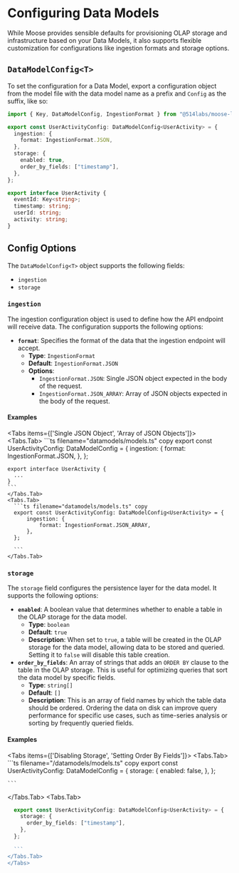 
# Configuring Data Models

While Moose provides sensible defaults for provisioning OLAP storage and infrastructure based on your Data Models, it also supports flexible customization for configurations like ingestion formats and storage options.

## `DataModelConfig<T>`

To set the configuration for a Data Model, export a configuration object from the model file with the data model name as a prefix and `Config` as the suffix, like so:

```ts filename="datamodels/models.ts" copy
import { Key, DataModelConfig, IngestionFormat } from "@514labs/moose-lib";

export const UserActivityConfig: DataModelConfig<UserActivity> = {
  ingestion: {
    format: IngestionFormat.JSON,
  },
  storage: {
    enabled: true,
    order_by_fields: ["timestamp"],
  },
};

export interface UserActivity {
  eventId: Key<string>;
  timestamp: string;
  userId: string;
  activity: string;
}
```

## Config Options

The `DataModelConfig<T>` object supports the following fields:

- `ingestion`
- `storage`

### `ingestion`

The ingestion configuration object is used to define how the API endpoint will receive data. The configuration supports the following options:

- **`format`**: Specifies the format of the data that the ingestion endpoint will accept.
  - **Type**: `IngestionFormat`
  - **Default**: `IngestionFormat.JSON`
  - **Options**:
    - `IngestionFormat.JSON`: Single JSON object expected in the body of the request.
    - `IngestionFormat.JSON_ARRAY`: Array of JSON objects expected in the body of the request.

#### Examples

  <Tabs items={['Single JSON Object', 'Array of JSON Objects']}>
    <Tabs.Tab>
    ```ts filename="datamodels/models.ts" copy
    export const UserActivityConfig: DataModelConfig<UserActivity> = {
        ingestion: {
            format: IngestionFormat.JSON,
        },
    };
    
    export interface UserActivity {
      ...
    }
    ```
    </Tabs.Tab>
    <Tabs.Tab>
      ```ts filename="datamodels/models.ts" copy
      export const UserActivityConfig: DataModelConfig<UserActivity> = {
          ingestion: {
              format: IngestionFormat.JSON_ARRAY,
          },
      };
      
      ```
    </Tabs.Tab>
  </Tabs>


### `storage`

The `storage` field configures the persistence layer for the data model. It supports the following options:

- **`enabled`**: A boolean value that determines whether to enable a table in the OLAP storage for the data model.
  - **Type**: `boolean`
  - **Default**: `true`
  - **Description**: When set to `true`, a table will be created in the OLAP storage for the data model, allowing data to be stored and queried. Setting it to `false` will disable this table creation.
- **`order_by_fields`**: An array of strings that adds an `ORDER BY` clause to the table in the OLAP storage. This is useful for optimizing queries that sort the data model by specific fields.
  - **Type**: `string[]`
  - **Default**: `[]`
  - **Description**: This is an array of field names by which the table data should be ordered. Ordering the data on disk can improve query performance for specific use cases, such as time-series analysis or sorting by frequently queried fields.

#### Examples

<Tabs items={['Disabling Storage', 'Setting Order By Fields']}>
  <Tabs.Tab>
    ```ts filename="/datamodels/models.ts" copy
    export const UserActivityConfig: DataModelConfig<UserActivity> = {
      storage: {
        enabled: false,
      },
    };
    
    ```
  </Tabs.Tab>
  <Tabs.Tab>
  ```ts filename="datamodels/models.ts" copy
    export const UserActivityConfig: DataModelConfig<UserActivity> = {
      storage: {
        order_by_fields: ["timestamp"],
      },
    };
    
    ```
  </Tabs.Tab>
</Tabs>
